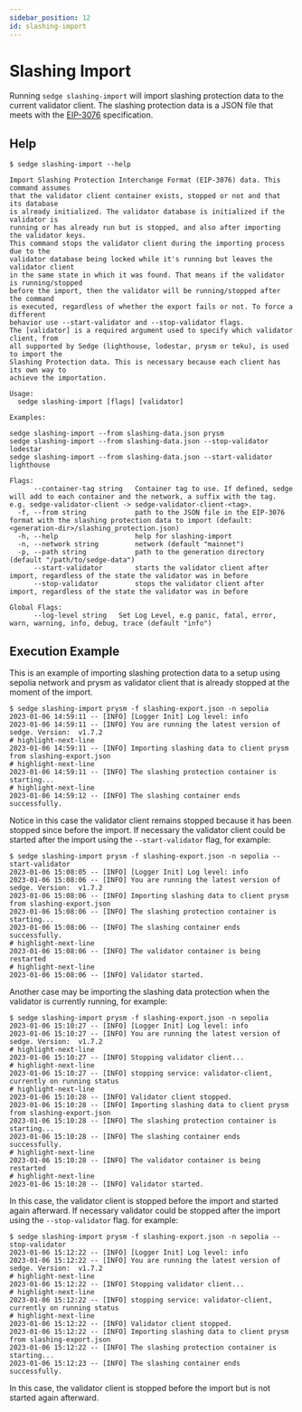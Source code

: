 ```yaml
---
sidebar_position: 12
id: slashing-import 
---
```


# Slashing Import

Running `sedge slashing-import` will import slashing protection data to the current validator client. The slashing protection data is a JSON file that meets with the [EIP-3076](https://eips.ethereum.org/EIPS/eip-3076) specification.

## Help

```shell
$ sedge slashing-import --help

Import Slashing Protection Interchange Format (EIP-3076) data. This command assumes
that the validator client container exists, stopped or not and that its database
is already initialized. The validator database is initialized if the validator is
running or has already run but is stopped, and also after importing the validator keys.
This command stops the validator client during the importing process due to the
validator database being locked while it's running but leaves the validator client
in the same state in which it was found. That means if the validator is running/stopped
before the import, then the validator will be running/stopped after the command
is executed, regardless of whether the export fails or not. To force a different
behavior use --start-validator and --stop-validator flags.
The [validator] is a required argument used to specify which validator client, from
all supported by Sedge (lighthouse, lodestar, prysm or teku), is used to import the
Slashing Protection data. This is necessary because each client has its own way to
achieve the importation.

Usage:
  sedge slashing-import [flags] [validator]

Examples:

sedge slashing-import --from slashing-data.json prysm
sedge slashing-import --from slashing-data.json --stop-validator lodestar
sedge slashing-import --from slashing-data.json --start-validator lighthouse

Flags:
      --container-tag string   Container tag to use. If defined, sedge will add to each container and the network, a suffix with the tag. e.g. sedge-validator-client -> sedge-validator-client-<tag>.
  -f, --from string            path to the JSON file in the EIP-3076 format with the slashing protection data to import (default: <generation-dir>/slashing_protection.json)
  -h, --help                   help for slashing-import
  -n, --network string         network (default "mainnet")
  -p, --path string            path to the generation directory (default "/path/to/sedge-data")
      --start-validator        starts the validator client after import, regardless of the state the validator was in before
      --stop-validator         stops the validator client after import, regardless of the state the validator was in before

Global Flags:
      --log-level string   Set Log Level, e.g panic, fatal, error, warn, warning, info, debug, trace (default "info")
```

## Execution Example

This is an example of importing slashing protection data to a setup using sepolia network and prysm as validator client that is already stopped at the moment of the import.

```shell
$ sedge slashing-import prysm -f slashing-export.json -n sepolia
2023-01-06 14:59:11 -- [INFO] [Logger Init] Log level: info
2023-01-06 14:59:11 -- [INFO] You are running the latest version of sedge. Version:  v1.7.2
# highlight-next-line
2023-01-06 14:59:11 -- [INFO] Importing slashing data to client prysm from slashing-export.json
# highlight-next-line
2023-01-06 14:59:11 -- [INFO] The slashing protection container is starting...
# highlight-next-line
2023-01-06 14:59:12 -- [INFO] The slashing container ends successfully.
```

Notice in this case the validator client remains stopped because it has been stopped since before the import. If necessary the validator client could be started after the import using the `--start-validator` flag, for example:

```shell
$ sedge slashing-import prysm -f slashing-export.json -n sepolia --start-validator
2023-01-06 15:08:05 -- [INFO] [Logger Init] Log level: info
2023-01-06 15:08:06 -- [INFO] You are running the latest version of sedge. Version:  v1.7.2
2023-01-06 15:08:06 -- [INFO] Importing slashing data to client prysm from slashing-export.json
2023-01-06 15:08:06 -- [INFO] The slashing protection container is starting...
2023-01-06 15:08:06 -- [INFO] The slashing container ends successfully.
# highlight-next-line
2023-01-06 15:08:06 -- [INFO] The validator container is being restarted
# highlight-next-line
2023-01-06 15:08:06 -- [INFO] Validator started.
```

Another case may be importing the slashing data protection when the validator is currently running, for example:

```shell
$ sedge slashing-import prysm -f slashing-export.json -n sepolia 
2023-01-06 15:10:27 -- [INFO] [Logger Init] Log level: info
2023-01-06 15:10:27 -- [INFO] You are running the latest version of sedge. Version:  v1.7.2
# highlight-next-line
2023-01-06 15:10:27 -- [INFO] Stopping validator client...
# highlight-next-line
2023-01-06 15:10:27 -- [INFO] stopping service: validator-client, currently on running status
# highlight-next-line
2023-01-06 15:10:28 -- [INFO] Validator client stopped.
2023-01-06 15:10:28 -- [INFO] Importing slashing data to client prysm from slashing-export.json
2023-01-06 15:10:28 -- [INFO] The slashing protection container is starting...
2023-01-06 15:10:28 -- [INFO] The slashing container ends successfully.
# highlight-next-line
2023-01-06 15:10:28 -- [INFO] The validator container is being restarted
# highlight-next-line
2023-01-06 15:10:28 -- [INFO] Validator started.
```

In this case, the validator client is stopped before the import and started again afterward. If necessary validator could be stopped after the import using the `--stop-validator` flag. for example:

 ```shell
$ sedge slashing-import prysm -f slashing-export.json -n sepolia --stop-validator
2023-01-06 15:12:22 -- [INFO] [Logger Init] Log level: info
2023-01-06 15:12:22 -- [INFO] You are running the latest version of sedge. Version:  v1.7.2
# highlight-next-line
2023-01-06 15:12:22 -- [INFO] Stopping validator client...
# highlight-next-line
2023-01-06 15:12:22 -- [INFO] stopping service: validator-client, currently on running status
# highlight-next-line
2023-01-06 15:12:22 -- [INFO] Validator client stopped.
2023-01-06 15:12:22 -- [INFO] Importing slashing data to client prysm from slashing-export.json
2023-01-06 15:12:22 -- [INFO] The slashing protection container is starting...
2023-01-06 15:12:23 -- [INFO] The slashing container ends successfully.
 ```

In this case, the validator client is stopped before the import but is not started again afterward.
